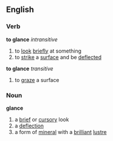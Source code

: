 ==English==
===Verb===
'''to glance''' ''intransitive''
#to [[look]] [[briefly]] at something
#to [[strike]] a [[surface]] and be [[deflected]]
'''to glance'''  ''transitive''
#to [[graze]] a surface
===Noun===
'''glance'''
#a [[brief]] or [[cursory]] look
#a [[deflection]]
#a form of [[mineral]] with a [[brilliant]] [[lustre]]
